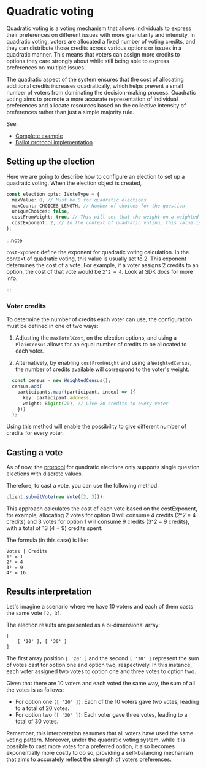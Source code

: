 
# Quadratic voting

Quadratic voting is a voting mechanism that allows individuals to express their preferences on different issues with 
more granularity and intensity. In quadratic voting, voters are allocated a fixed number of voting credits, and they can 
distribute those credits across various options or issues in a quadratic manner. This means that voters can assign more 
credits to options they care strongly about while still being able to express preferences on multiple issues.

The quadratic aspect of the system ensures that the cost of allocating additional credits increases quadratically, which 
helps prevent a small number of voters from dominating the decision-making process. Quadratic voting aims to promote a 
more accurate representation of individual preferences and allocate resources based on the collective intensity of 
preferences rather than just a simple majority rule.

See:

- [Complete example](https://github.com/vocdoni/vocdoni-sdk/blob/main/examples/typescript/src/quadratic.ts)
- [Ballot protocol implementation](/protocol/ballot#quadratic-voting)

## Setting up the election

Here we are going to describe how to configure an election to set up a quadratic voting. When the election object is 
created,

```ts
const election_opts: IVoteType = {
  maxValue: 0, // Must be 0 for quadratic elections
  maxCount: CHOICES_LENGTH, // Number of choices for the question
  uniqueChoices: false,
  costFromWeight: true, // This will set that the weight on a weighted census is actually the credits available
  costExponent: 2, // In the context of quadratic voting, this value is usually set to 2
};
```

<MultiQuesNotSupportedAdmotion />

:::note 

`costExponent` define the exponent for quadratic voting calculation. In the context of quadratic voting, this value is 
usually set to 2. This exponent determines the cost of a vote. For example, if a voter assigns 2 credits to an option, 
the cost of that vote would be `2^2 = 4`. Look at SDK docs for more info.

:::

### Voter credits

To determine the number of credits each voter can use, the configuration must be defined in one of two ways:

1. Adjusting the `maxTotalCost`, on the election options, and using a `PlainCensus` allows for an equal number of credits to be 
allocated to each voter.

2. Alternatively, by enabling `costFromWeight` and using a `WeightedCensus`, the number of credits available will 
correspond to the voter's weight.

```ts
  const census = new WeightedCensus();
  census.add(
    participants.map((participant, index) => ({
      key: participant.address,
      weight: BigInt(20), // Give 20 credits to every voter
    }))
  );
```

Using this method will enable the possibility to give different number of credits for every voter. 

## Casting a vote

As of now, the [protocol](https://docs.vocdoni.io/architecture/data-schemes/ballot-protocol.html#vocdoni-results-interpretation) 
for quadratic elections only supports single question elections with discrete values. 

Therefore, to cast a vote, you can use the following method:

```ts
client.submitVote(new Vote([2, 3]));
```

This approach calculates the cost of each vote based on the costExponent, for example, allocating 2 votes for option 0 
will consume 4 credits (2^2 = 4 credits) and 3 votes for option 1 will consume 9 credits (3^2 = 9 credits), with a 
total of 13 (4 + 9) credits spent:

The formula (in this case) is like:

```
Votes | Credits
1² = 1
2² = 4
3² = 9
4² = 16
```

## Results interpretation

Let's imagine a scenario where we have 10 voters and each of them casts the same vote `[2, 3]`.

The election results are presented as a bi-dimensional array:

```
[ 
    [ '20' ], [ '30' ] 
]
```

The first array position `[ '20' ]` and the second `[ '30' ]` represent the sum of votes cast for option one and option 
two, respectively. In this instance, each voter assigned two votes to option one and three votes to option two.

Given that there are 10 voters and each voted the same way, the sum of all the votes is as follows:

- For option one `([ '20' ])`: Each of the 10 voters gave two votes, leading to a total of 20 votes.
- For option two `([ '30' ])`: Each voter gave three votes, leading to a total of 30 votes.

Remember, this interpretation assumes that all voters have used the same voting pattern. Moreover, under the 
quadratic voting system, while it is possible to cast more votes for a preferred option, it also becomes exponentially 
more costly to do so, providing a self-balancing mechanism that aims to accurately reflect the strength of voters 
preferences.